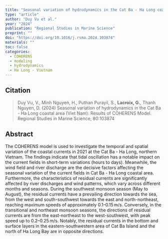 ```yaml
---
title: "Seasonal variation of hydrodynamics in the Cat Ba - Ha Long coastal area (Viet Nam): Results of COHERENS Model"
type: "article"
author: "Duy Vu et al."
year: "2024"
publication: "Regional Studies in Marine Science"
preprint: ""
doi: "https://doi.org/10.1016/j.rsma.2024.103874"
materials: ""
toc: false
categories:
  - COHERENS
  - modeling
  - hydrodynamics
  - Ha Long - Vietnam
---
```


## Citation

> Duy Vu, V., Minh Nguyen, H., Puthan Purayil, S., **Lacroix, G.**, Thanh Nguyen, D. (2024) Seasonal variation of hydrodynamics in the Cat Ba - Ha Long coastal area (Viet Nam): Results of COHERENS Model. Regional Studies in Marine Science, 80:103874

## Abstract

The COHERENS model is used to investigate the temporal and spatial variation of the coastal currents in 2021 at the Cat Ba - Ha Long, northern Vietnam. The findings indicate that tidal oscillation has a notable impact on the current fields in short-term variations (hours to days). Meanwhile, the wind field and river discharge are the decisive factors affecting the seasonal variation of the current fields in Cat Ba - Ha Long coastal area. Furthermore, the characteristics of residual currents are significantly affected by river discharges and wind patterns, which vary across different months and seasons. During the southwest monsoon season (May to August), the residual currents have a prevailing direction towards the sea, from the west and south-southwest towards the east and north-northeast, reaching maximum speeds of approximately 0.1–0.15 m/s. Conversely, in the transitional and northeast monsoon seasons, the directions of residual currents are from the east-northeast to the west-southwest, with peak speed up to 0.2–0.25 m/s. Notably, the residual currents in the bottom and surface layers in the eastern-southwestern area of Cat Ba Island and the north of Ha Long Bay are in opposite directions.
